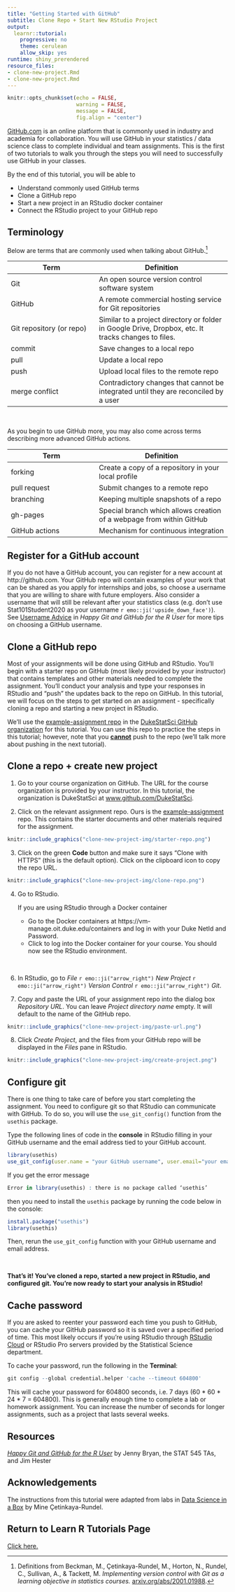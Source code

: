 ```yaml
---
title: "Getting Started with GitHub"
subtitle: Clone Repo + Start New RStudio Project
output:
  learnr::tutorial:
    progressive: no
    theme: cerulean
    allow_skip: yes
runtime: shiny_prerendered
resource_files:
- clone-new-project.Rmd
- clone-new-project.Rmd
---
```


```r
knitr::opts_chunk$set(echo = FALSE, 
                      warning = FALSE, 
                      message = FALSE, 
                      fig.align = "center")
```

[GitHub.com](www.github.com) is an online platform that is commonly used in industry and academia for collaboration. You will use GitHub in your statistics / data science class to complete individual and team assignments. This is the first of two tutorials to walk you through the steps you will need to successfully use GitHub in your classes. 

By the end of this tutorial, you will be able to 

- Understand commonly used GitHub terms
- Clone a GitHub repo
- Start a new project in an RStudio docker container
- Connect the RStudio project to your GitHub repo



## Terminology

Below are terms that are commonly used when talking about GitHub.^[Definitions from Beckman, M., &Ccedil;etinkaya-Rundel, M., Horton, N., Rundel, C., Sullivan, A., & Tackett, M. *Implementing version control with Git as a learning objective in statistics courses.* [arxiv.org/abs/2001.01988](https://arxiv.org/abs/2001.01988).] 

| Term   | Definition |
|--------|------------|
| Git    | An open source version control software system |
| GitHub | A remote commercial hosting service for Git repositories       |
| Git repository (or repo) | Similar to a project directory or folder in Google Drive, Dropbox, etc. It tracks changes to files.         |
| commit | Save changes to a local repo        |
| pull | Update a local repo        |
| push | Upload local files to the remote repo        |
| merge conflict | Contradictory changes that cannot be integrated until they are reconciled by a user       |

<br>

As you begin to use GitHub more, you may also come across terms describing more advanced GitHub actions.

| Term   | Definition |
|--------|------------|
| forking   | Create a copy of a repository in your local profile |
| pull request | Submit changes to a remote repo       |
| branching | Keeping multiple snapshots of a repo |
| gh-pages | Special branch which allows creation of a webpage from within GitHub        |
| GitHub actions | Mechanism for continuous integration |

## Register for a GitHub account

If you do not have a GitHub account, you can register for a new account at http://github.com. Your GitHub repo will contain examples of your work that can be shared as you apply for internships and jobs, so choose a username that you are willing to share with future employers. Also consider a username that will still be relevant after your statistics class (e.g. don't use Stat101Student2020 as your username `r emo::ji('upside_down_face')`). See [Username Advice](https://happygitwithr.com/github-acct.html) in *Happy Git and GitHub for the R User* for more tips on choosing a GitHub username. 

## Clone a GitHub repo

Most of your assignments will be done using GitHub and RStudio. You'll begin with a starter repo on GitHub (most likely provided by your instructor) that contains templates and other materials needed to complete the assignment. You'll conduct your analysis and type your responses in RStudio and "push" the updates back to the repo on GitHub. In this tutorial, we will focus on the steps to get started on an assignment - specifically cloning a repo and starting a new project in RStudio.

We'll use the [example-assignment repo](https://github.com/DukeStatSci/example-assignment) in the [DukeStatSci GitHub organization](https://github.com/DukeStatSci) for this tutorial. You can use this repo to practice the steps in this tutorial; however, note that you **<u>cannot</u>** push to the repo (we'll talk more about pushing in the next tutorial). 

## Clone a repo + create new project

1. Go to your course organization on GitHub. The URL for the course organization is provided by your instructor. In this tutorial, the organization is DukeStatSci at [www.github.com/DukeStatSci](https://github.com/DukeStatSci).

2. Click on the relevant assignment repo. Ours is the [example-assignment](https://github.com/DukeStatSci/example-assignment) repo. This contains the starter documents and other materials required for the assignment. 

```r
knitr::include_graphics("clone-new-project-img/starter-repo.png")
```

3. Click on the green **Code** button and make sure it says "Clone with HTTPS" (this is the default option). Click on the clipboard icon to copy the repo URL.

```r
knitr::include_graphics("clone-new-project-img/clone-repo.png")
```

4. Go to RStudio. 

    If you are using RStudio through a Docker container 
      - Go to the Docker containers at https://vm-manage.oit.duke.edu/containers and log in with your Duke NetId and Password.
      - Click to log into the Docker container for your course. You should now see the RStudio environment.

<br>

6. In RStudio, go to *File* `r emo::ji("arrow_right")` *New Project* `r emo::ji("arrow_right")` *Version Control* `r emo::ji("arrow_right")` *Git*. 

7. Copy and paste the URL of your assignment repo into the dialog box *Repository URL*. You can leave *Project directory name* empty. It will default to the name of the GitHub repo.

```r
knitr::include_graphics("clone-new-project-img/paste-url.png")
```

8. Click *Create Project*, and the files from your GitHub repo will be displayed in the *Files* pane in RStudio. 

```r
knitr::include_graphics("clone-new-project-img/create-project.png")
```


## Configure git 

There is one thing to take care of before you start completing the assignment. You need to configure git so that RStudio can communicate with GitHub. To do so, you will use the `use_git_config()` function from the `usethis` package. 

Type the following lines of code in the **console** in RStudio filling in your GitHub username and the email address tied to your GitHub account.


```r
library(usethis)
use_git_config(user.name = "your GitHub username", user.email="your email")
```

If you get the error message

```r
Error in library(usethis) : there is no package called ‘usethis’
```

then you need to install the `usethis` package by running the code below in the console: 


```r
install.package("usethis")
library(usethis)
```

Then, rerun the `use_git_config` function with your GitHub username and email address.

<br>

**That's it! You've cloned a repo, started a new project in RStudio, and configured git. You're now ready to start your analysis in RStudio!**

## Cache password

If you are asked to reenter your password each time you push to GitHub,   you can cache your GitHub password so it is saved over a specified period of time. This most likely occurs if you're using RStudio through [RStudio Cloud](https://rstudio.cloud/) or RStudio Pro servers provided by the Statistical Science department. 

To cache your password, run the following in the **Terminal**: 

```r
git config --global credential.helper 'cache --timeout 604800'
```

This will cache your password for 604800 seconds, i.e. 7 days (60 * 60 * 24 * 7 = 604800). This is generally enough time to complete a lab or homework assignment. You can increase the number of seconds for longer assignments, such as a project that lasts several weeks.

## Resources

[*Happy Git and GitHub for the R User*](https://happygitwithr.com/) by Jenny Bryan, the STAT 545 TAs, and Jim Hester


## Acknowledgements

The instructions from this tutorial were adapted from labs in [Data Science in a Box](https://datasciencebox.org/) by Mine &Ccedil;etinkaya-Rundel.

   
## Return to Learn R Tutorials Page

[Click here.](https://duke-learning-r.netlify.app)